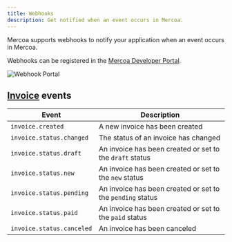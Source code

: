 ```yaml
---
title: Webhooks
description: Get notified when an event occurs in Mercoa.
---
```


Mercoa supports webhooks to notify your application when an event occurs in Mercoa.

Webhooks can be registered in the [Mercoa Developer Portal](https://mercoa.com/dashboard/developers).

![Webhook Portal](/images/webhooks.png)


## [Invoice](/invoices) events
| Event | Description |
| --- | --- |
| `invoice.created` | A new invoice has been created |
| `invoice.status.changed` | The status of an invoice has changed |
| `invoice.status.draft` | An invoice has been created or set to the `draft` status |
| `invoice.status.new` | An invoice has been created or set to the `new` status |
| `invoice.status.pending` | An invoice has been created or set to the `pending` status |
| `invoice.status.paid` | An invoice has been created or set to the `paid` status |
| `invoice.status.canceled` | An invoice has been canceled |